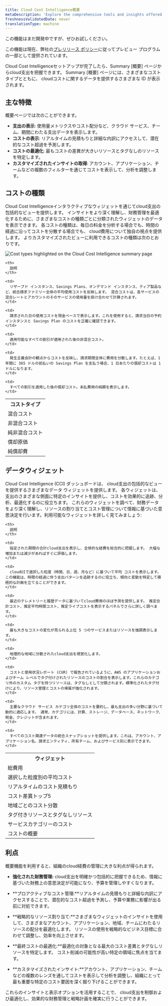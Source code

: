 ```yaml
---
title: Cloud Cost Intelligence概要
metaDescription: 'Explore the comprehensive tools and insights offered by Cloud Cost Intelligence to effectively monitor and analyze your cloud spending. Discover detailed views of your total, average, and real-time costs, top variances, and regional spreads. Learn how to categorize expenses by account, application, billing entity, owning team, and service for optimal financial management.'
freshnessValidatedDate: never
translationType: machine
---
```


<Callout title="プレビュー">
  この機能はまだ開発中ですが、ぜひお試しください。

  この機能は現在、弊社の[プレリリース ポリシー](/docs/licenses/license-information/referenced-policies/new-relic-pre-release-policy)に従ってプレビュー プログラムの一部として提供されています。
</Callout>

Cloud Cost Intelligenceセットアップが完了したら、Summary \[概要] ページからcloud支出を把握できます。 Summary \[概要] ページには、さまざまなコスト タイプとともに、 cloudコストに関するデータを提供するさまざまな ID が表示されます。

## 主な特徴

概要ページでは次のことができます。

* **支出の表示**: 使用量メトリクスやコスト配分など、クラウド サービス、チーム、期間にわたる支出データを表示します。
* **コストの表示**: リアルタイムの見積もりと詳細な内訳にアクセスして、潜在的なコスト超過を予測します。
* **コストの最適化**: 最もコストの差異が大きいリソースとタグなしのリソースを特定します。
* **カスタマイズされたインサイトの取得**: アカウント、アプリケーション、チームなどの複数のフィルターを通じてコストを表示して、分析を調整します。

## コストの種類

Cloud Cost Intelligenceインタラクティブなウィジェットを通じてcloud支出の包括的なビューを提供します。 インサイトをより深く理解し、財務管理を最適化するために、さまざまなコストの種類ごとに分類されたウィジェットのデータを表示できます。 各コストの種類は、毎日の料金を分析する場合でも、時間の経過に沿ってコストを分散する場合でも、 cloud費用について独自の視点を提供します。 よりカスタマイズされたビューに利用できるコストの種類は次のとおりです。

<img title="Cost types highlighted on the Cloud Cost Intelligence summary page" alt="Cost types highlighted on the Cloud Cost Intelligence summary page" src="/images/cci_cost_types.webp" />

<table>
  <tr>
    <th>
      コストタイプ
    </th>

    <th>
      説明
    </th>
  </tr>

  <tr>
    <td>
      混合コスト
    </td>

    <td>
      リザーブド インスタンス、Savings Plans、オンデマンド インスタンス、ティア製品など、統合請求ファミリー全体の平均使用コストを反映します。 混合コストは、各サービスの混合レートとアカウントのそのサービスの使用量を掛け合わせて計算されます。
    </td>
  </tr>

  <tr>
    <td>
      非混合コスト
    </td>

    <td>
      請求された日の使用コストを現金ベースで表示します。これを使用すると、請求当日の予約インスタンスと Savings Plan のコストを正確に確認できます。
    </td>
  </tr>

  <tr>
    <td>
      純非混合コスト
    </td>

    <td>
      適用可能なすべての割引が適用された後の非混合コスト。
    </td>
  </tr>

  <tr>
    <td>
      償却原価
    </td>

    <td>
      発生主義会計の観点からコストを反映し、請求期間全体に費用を分散します。たとえば、1 年間に 365 ドルの前払いの Savings Plan を支払う場合、1 日あたりの償却コストは 1 ドルになります。
    </td>
  </tr>

  <tr>
    <td>
      純償却費
    </td>

    <td>
      すべての割引を適用した後の償却コスト。未払費用の純額を表示します。
    </td>
  </tr>
</table>

## データウィジェット

Cloud Cost Intelligence (CCI) ダッシュボードは、 cloud支出の包括的なビューを提供するさまざまなデータ ウィジェットを提供します。 各ウィジェットは、支出のさまざまな側面に特定のインサイトを提供し、コストを効果的に追跡、分析、最適化するのに役立ちます。 これらのウィジェットを調べて、財務データをより深く理解し、リソースの割り当てとコスト管理について情報に基づいた意思決定を行います。利用可能なウィジェットを詳しく見てみましょう:

<table>
  <tr>
    <th>
      ウィジェット
    </th>

    <th>
      説明
    </th>
  </tr>

  <tr>
    <td>
      総費用
    </td>

    <td>
      指定された期間の合計cloud支出を表示し、全体的な経費を総合的に把握します。 大幅な増加または減少があればすぐに評価します。
    </td>
  </tr>

  <tr>
    <td>
      選択した粒度別の平均コスト
    </td>

    <td>
      cloudUIで選択した粒度（時間、日、週、月など）に基づいて平均 コストを表示します。この機能は、時間の経過に伴う支出パターンを追跡するのに役立ち、傾向と変動を特定して積極的な計画を立てることができます。
    </td>
  </tr>

  <tr>
    <td>
      リアルタイムのコスト見積もり
    </td>

    <td>
      最近のテレメトリーと履歴データに基づいてcloud費用のほぼ予測を提供します。 推定合計コスト、推定平均時間コスト、推定ライブコストを表示するパネルでさらに詳しく調べます。
    </td>
  </tr>

  <tr>
    <td>
      コスト差異トップ5
    </td>

    <td>
      最も大きなコストの変化が見られる上位 5 つのサービスまたはリソースを強調表示します。
    </td>
  </tr>

  <tr>
    <td>
      地域ごとのコスト分散
    </td>

    <td>
      地理的な地域に分散されたcloud支出を視覚化します。
    </td>
  </tr>

  <tr>
    <td>
      タグ付きリソースとタグなしリソース
    </td>

    <td>
      コストと使用状況レポート (CUR) で報告されているように、AWS のアプリケーションおよびチーム レベルでタグ付けされたリソースのコストの割合を表示します。これらのカテゴリ外のカスタム タグを持つリソースは、タグなしとして分類されます。標準化されたタグ付けにより、リソース管理とコストの帰属が強化されます。
    </td>
  </tr>

  <tr>
    <td>
      サービスカテゴリーのコスト
    </td>

    <td>
      主要なクラウド サービス カテゴリ全体のコストを要約し、最も支出の多い分野に基づいて動的に適応します。 通常、カテゴリには、計算、ストレージ、データベース、ネットワーク、税金、クレジットが含まれます。
    </td>
  </tr>

  <tr>
    <td>
      コストの概要
    </td>

    <td>
      すべてのコスト関連データの統合スナップショットを提供します。これは、アカウント、アプリケーション名、請求エンティティ、所有チーム、およびサービス別に表示できます。
    </td>
  </tr>
</table>

## 利点

概要機能を利用すると、組織のcloud経費の管理に大きな利点が得られます。

* **強化された財務管理:** cloud支出を明確かつ包括的に把握できるため、情報に基づいた財務上の意思決定が可能になり、予算を管理しやすくなります。

* **プロアクティブなコスト管理:**リアルタイムの見積もりと詳細な内訳にアクセスすることで、潜在的なコスト超過を予測し、予算や業務に影響が出る前に対処できます。

* **戦略的なリソース割り当て:**さまざまなウィジェットのインサイトを使用して、さまざまなアカウント、アプリケーション、地域、チームにわたるリソースの配分を最適化します。 リソースの使用を戦略的なビジネス目標に合わせて調整し、効率を向上させます。

* **最終コストの最適化:**最適化の対象となる最大のコスト差異とタグなしリソースを特定します。 コスト削減の可能性が高い特定の領域に焦点を当てます。

* **カスタマイズされたインサイト:**アカウント、アプリケーション、チームなどの複数のレンズを通してコストを表示して分析を調整し、組織にとって最も重要な特定のコスト要因を深く掘り下げることができます。

これらのインサイトと表示オプションを活用することで、 cloud支出を制御および最適化し、効果的な財務管理と戦略計画を確実に行うことができます。